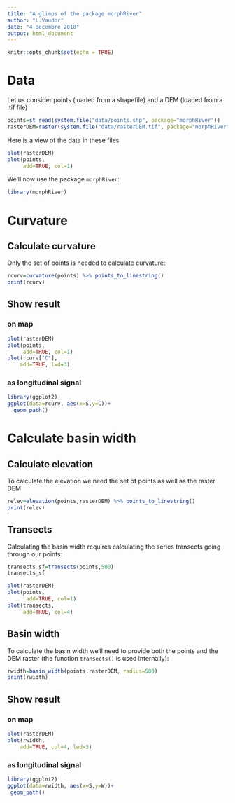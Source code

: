 ```yaml
---
title: "A glimps of the package morphRiver"
author: "L.Vaudor"
date: "4 decembre 2018"
output: html_document
---
```


```r
knitr::opts_chunk$set(echo = TRUE)
```

# Data

Let us consider points (loaded from a shapefile) and a DEM (loaded from a .tif file)

```r
points=st_read(system.file("data/points.shp", package="morphRiver"))
rasterDEM=raster(system.file("data/rasterDEM.tif", package="morphRiver"))
```

Here is a view of the data in these files

```r
plot(rasterDEM)
plot(points,
     add=TRUE, col=1)
```

We'll now use the package `morphRiver`:

```r
library(morphRiver)
```


# Curvature

## Calculate curvature

Only the set of points is needed to calculate curvature:

```r
rcurv=curvature(points) %>% points_to_linestring()
print(rcurv)
```

## Show result

### on map

```r
plot(rasterDEM)
plot(points,
     add=TRUE, col=1)
plot(rcurv["C"],
    add=TRUE, lwd=3)
```

### as longitudinal signal

```r
library(ggplot2)
ggplot(data=rcurv, aes(x=S,y=C))+
  geom_path()
```

# Calculate basin width

## Calculate elevation

To calculate the elevation we need the set of points as well as the raster DEM

```r
relev=elevation(points,rasterDEM) %>% points_to_linestring()
print(relev)
```

## Transects

Calculating the basin width requires calculating the series transects going through our points:

```r
transects_sf=transects(points,500)
transects_sf
```


```r
plot(rasterDEM)
plot(points,
      add=TRUE, col=1)
plot(transects,
     add=TRUE, col=4)
```

## Basin width

To calculate the basin width we'll need to provide both the points and the DEM raster (the function `transects()` is used internally):

```r
rwidth=basin_width(points,rasterDEM, radius=500)
print(rwidth)
```


## Show result



### on map

```r
plot(rasterDEM)
plot(rwidth,
    add=TRUE, col=4, lwd=3)
```

### as longitudinal signal

```r
library(ggplot2)
ggplot(data=rwidth, aes(x=S,y=W))+
 geom_path()
```

